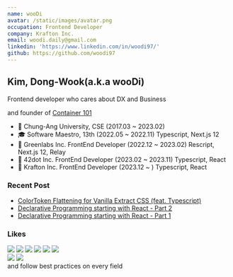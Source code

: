 ```yaml
---
name: wooDi
avatar: /static/images/avatar.png
occupation: Frontend Developer
company: Krafton Inc.
email: woodi.daily@gmail.com
linkedin: 'https://www.linkedin.com/in/woodi97/'
github: https://github.com/woodi97
---
```


## Kim, Dong-Wook(a.k.a wooDi)

Frontend developer who cares about DX and Business

and founder of [Container 101](https://github.com/container-101)

- 🏫 Chung-Ang University, CSE (2017.03 ~ 2023.02)
- 🎓 Software Maestro, 13th (2022.05 ~ 2022.11) Typescript, Next.js 12
- 🏢 Greenlabs Inc. FrontEnd Developer (2022.12 ~ 2023.02) Rescript, Next.js 12, Relay
- 🏢 42dot Inc. FrontEnd Developer (2023.02 ~ 2023.11) Typescript, React
- 🏢 Krafton Inc. FrontEnd Developer (2023.12 ~ ) Typescript, React

### Recent Post

- [ColorToken Flattening for Vanilla Extract CSS (feat. Typescript)](https://woodi97.github.io/blog/javascript/flat-color-token-object-for-vanilla-extract)
- [Declarative Programming starting with React - Part 2](https://woodi97.github.io/blog/reactjs/declarative-programming-part2)
- [Declarative Programming starting with React - Part 1](https://woodi97.github.io/blog/reactjs/declarative-programming-part1)

### Likes

<div
  style={{
    display: 'flex',
    flexDirection: 'column',
    gap: '12px',
  }}
>
  <div
    style={{
      display: 'flex',
      gap: '2px',
      flexWrap: 'wrap',
    }}
  >
    <img
      style={{
        margin: '0',
      }}
      src="https://img.shields.io/badge/-Typescript-3178c6?logo=typescript&logoColor=white&style=for-the-badge"
    />
    <img
      style={{
        margin: '0',
      }}
      src="https://img.shields.io/badge/-Rescript-e6484f?logo=rescript&logoColor=white&style=for-the-badge"
    />
    <img
      style={{
        margin: '0',
      }}
      src="https://img.shields.io/badge/-Relay-f26b00?logo=relay&logoColor=white&style=for-the-badge"
    />
    <img
      style={{
        margin: '0',
      }}
      src="https://img.shields.io/badge/-React-61DAFB?logo=react&logoColor=white&style=for-the-badge"
    />
    <img
      style={{
        margin: '0',
      }}
      src="https://img.shields.io/badge/-Next.js-000000?logo=nextdotjs&logoColor=white&style=for-the-badge"
    />
    <img
      style={{
        margin: '0',
      }}
      src="https://img.shields.io/badge/-Radix_UI-161618?logo=radixui&logoColor=white&style=for-the-badge"
    />
  </div>
  <div
    style={{
      display: 'flex',
      gap: '2px',
      flexWrap: 'wrap',
    }}
  >
    <img
      style={{
        margin: '0',
      }}
      src="https://img.shields.io/badge/-Tesla-CC0000?logo=tesla&logoColor=white&style=for-the-badge"
    />
    <img
      style={{
        margin: '0',
      }}
      src="https://img.shields.io/badge/-SpaceX-000000?logo=spacex&logoColor=white&style=for-the-badge"
    />
  </div>
</div>

<div
  style={{
    fontSize: '16px',
    fontWeight: '600',
  }}
>
  and follow best practices on every field
</div>
